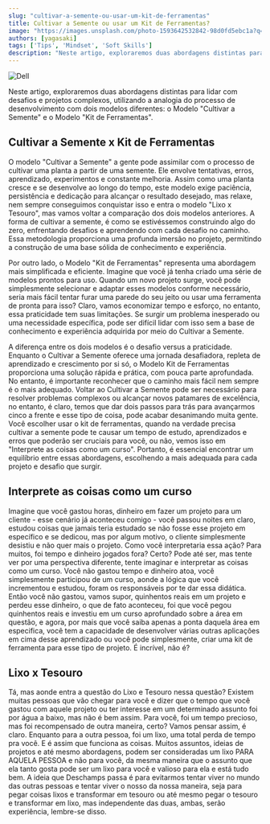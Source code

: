 ```yaml
---
slug: "cultivar-a-semente-ou-usar-um-kit-de-ferramentas"
title: Cultivar a Semente ou usar um Kit de Ferramentas?
image: "https://images.unsplash.com/photo-1593642532842-98d0fd5ebc1a?q=80&w=2069&auto=format&fit=crop&ixlib=rb-4.0.3&ixid=M3wxMjA3fDB8MHxwaG90by1wYWdlfHx8fGVufDB8fHx8fA%3D%3D"
authors: [yagasaki]
tags: ['Tips', 'Mindset', 'Soft Skills']
description: "Neste artigo, exploraremos duas abordagens distintas para lidar com desafios e projetos complexos, utilizando a analogia do processo de desenvolvimento com dois modelos diferentes: o Modelo \"Cultivar a Semente\" e o Modelo \"Kit de Ferramentas\"."
---
```


![Dell](https://images.unsplash.com/photo-1593642532842-98d0fd5ebc1a?q=80&w=2069&auto=format&fit=crop&ixlib=rb-4.0.3&ixid=M3wxMjA3fDB8MHxwaG90by1wYWdlfHx8fGVufDB8fHx8fA%3D%3D)

Neste artigo, exploraremos duas abordagens distintas para lidar com desafios e projetos complexos, utilizando a analogia do processo de desenvolvimento com dois modelos diferentes: o Modelo "Cultivar a Semente" e o Modelo "Kit de Ferramentas".

## Cultivar a Semente x Kit de Ferramentas

O modelo "Cultivar a Semente" a gente pode assimilar com o processo de cultivar uma planta a partir de uma semente. Ele envolve tentativas, erros, aprendizado, experimentos e constante melhoria. Assim como uma planta cresce e se desenvolve ao longo do tempo, este modelo exige paciência, persistência e dedicação para alcançar o resultado desejado, mas relaxe, nem sempre conseguimos conquistar isso e entra o modelo "Lixo x Tesouro", mas vamos voltar a comparação dos dois modelos anteriores. A forma de cultivar a semente, é como se estivéssemos construindo algo do zero, enfrentando desafios e aprendendo com cada desafio no caminho. Essa metodologia proporciona uma profunda imersão no projeto, permitindo a construção de uma base sólida de conhecimento e experiência.

Por outro lado, o Modelo "Kit de Ferramentas" representa uma abordagem mais simplificada e eficiente. Imagine que você já tenha criado uma série de modelos prontos para uso. Quando um novo projeto surge, você pode simplesmente selecionar e adaptar esses modelos conforme necessário, seria mais fácil tentar furar uma parede do seu jeito ou usar uma ferramenta de pronta para isso? Claro, vamos economizar tempo e esforço, no entanto, essa praticidade tem suas limitações. Se surgir um problema inesperado ou uma necessidade específica, pode ser difícil lidar com isso sem a base de conhecimento e experiência adquirida por meio do Cultivar a Semente.

A diferença entre os dois modelos é o desafio versus a praticidade. Enquanto o Cultivar a Semente oferece uma jornada desafiadora, repleta de aprendizado e crescimento por si só, o Modelo Kit de Ferramentas proporciona uma solução rápida e prática, com pouca parte aprofundada. No entanto, é importante reconhecer que o caminho mais fácil nem sempre é o mais adequado. Voltar ao Cultivar a Semente pode ser necessário para resolver problemas complexos ou alcançar novos patamares de excelência, no entanto, é claro, temos que dar dois passos para trás para avançarmos cinco a frente e esse tipo de coisa, pode acabar desanimando muita gente. Você escolher usar o kit de ferramentas, quando na verdade precisa cultivar a semente pode te causar um tempo de estudo, aprendizados e erros que poderão ser cruciais para você, ou não, vemos isso em "Interprete as coisas como um curso". Portanto, é essencial encontrar um equilíbrio entre essas abordagens, escolhendo a mais adequada para cada projeto e desafio que surgir.

## Interprete as coisas como um curso
Imagine que você gastou horas, dinheiro em fazer um projeto para um cliente - esse cenário já aconteceu comigo - você passou noites em claro, estudou coisas que jamais teria estudado se não fosse esse projeto em específico e se dedicou, mas por algum motivo, o cliente simplesmente desistiu e não quer mais o projeto. Como você interpretaria essa ação? Para muitos, foi tempo e dinheiro jogados fora? Certo? Pode até ser, mas tente ver por uma perspectiva diferente, tente imaginar e interpretar as coisas como um curso. Você não gastou tempo e dinheiro atoa, você simplesmente participou de um curso, aonde a lógica que você incrementou e estudou, foram os responsáveis por te dar essa didática. Então você não gastou, vamos supor, quinhentos reais em um projeto e perdeu esse dinheiro, o que de fato aconteceu, foi que você pegou quinhentos reais e investiu em um curso aprofundado sobre a área em questão, e agora, por mais que você saiba apenas a ponta daquela área em especifica, você tem a capacidade de desenvolver várias outras aplicações em cima desse aprendizado ou você pode simplesmente, criar uma kit de ferramenta para esse tipo de projeto. É incrível, não é?

## Lixo x Tesouro
Tá, mas aonde entra a questão do Lixo e Tesouro nessa questão? Existem muitas pessoas que vão chegar para você e dizer que o tempo que você gastou com aquele projeto ou ter interesse em um determinado assunto foi por água a baixo, mas não é bem assim. Para você, foi um tempo precioso, mas foi recompensado de outra maneira, certo? Vamos pensar assim, é claro. Enquanto para a outra pessoa, foi um lixo, uma total perda de tempo pra você. E é assim que funciona as coisas. Muitos assuntos, ideias de projetos e até mesmo abordagens, podem ser consideradas um lixo PARA AQUELA PESSOA e não para você, da mesma maneira que o assunto que ela tanto gosta pode ser um lixo para você e valioso para ela e está tudo bem. A ideia que Deschamps passa é para evitarmos tentar viver no mundo das outras pessoas e tentar viver o nosso da nossa maneira, seja para pegar coisas lixos e transformar em tesouro ou até mesmo pegar o tesouro e transformar em lixo, mas independente das duas, ambas, serão experiência, lembre-se disso.